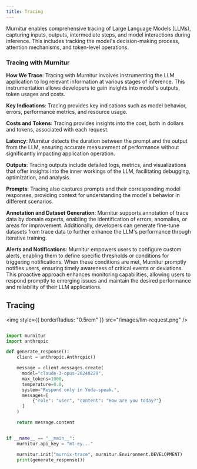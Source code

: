 ```yaml
---
title: Tracing
---
```


Murnitur enables comprehensive tracing of Large Language Models (LLMs), capturing inputs, outputs, intermediate steps, and model interactions during inference. This includes tracking the model's decision-making process, attention mechanisms, and token-level operations.

### Tracing with Murnitur

**How We Trace**: Tracing with Murnitur involves instrumenting the LLM application to log relevant information at various stages of inference. This instrumentation allows developers to gain insights into model's outputs, token usages and costs.

**Key Indications**: Tracing provides key indications such as model behavior, errors, performance metrics, and resource usage.

**Costs and Tokens**: Tracing provides insights into the cost, both in dollars and tokens, associated with each request.

**Latency**: Murnitur detects the duration between the prompt and the output from the LLM, ensuring accurate measurement of performance without significantly impacting application operation.

**Outputs**: Tracing outputs include detailed logs, metrics, and visualizations that offer insights into the inner workings of the LLM, facilitating debugging, optimization, and analysis.

**Prompts**: Tracing also captures prompts and their corresponding model responses, providing context for understanding the model's behavior in different scenarios.

**Annotation and Dataset Generation**: Murnitur supports annotation of trace data by domain experts, enabling the identification of errors, anomalies, or areas for improvement. Additionally, developers can generate fine-tune datasets from trace data to further enhance the LLM's performance through iterative training.

**Alerts and Notifications**: Murnitur empowers users to configure custom alerts, enabling them to define specific thresholds or conditions for triggering notifications. When these conditions are met, Murnitur promptly notifies users, ensuring timely awareness of critical events or deviations. This proactive approach enhances monitoring capabilities, allowing users to respond promptly to emerging issues and maintain the desired performance and reliability of their LLM applications.

## Tracing

<img style={{ borderRadius: "0.5rem" }} src="/images/llm-request.png" />

<CodeGroup>

```python python

import murnitur
import anthropic

def generate_response():
    client = anthropic.Anthropic()

    message = client.messages.create(
      model="claude-3-opus-20240229",
      max_tokens=1000,
      temperature=0.0,
      system="Respond only in Yoda-speak.",
      messages=[
          {"role": "user", "content": "How are you today?"}
      ]
    )

    return message.content


if __name__ == "__main__":
    murnitur.api_key = "mt-ey..."

    murnitur.init("murnix-trace", murnitur.Environment.DEVELOPMENT)
    print(generate_response())

```

</CodeGroup>

